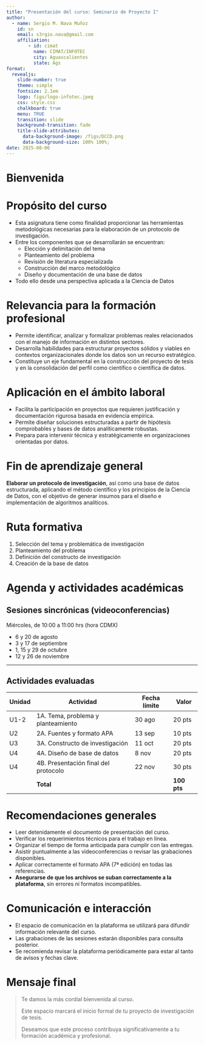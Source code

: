 ```yaml
---
title: "Presentación del curso: Seminario de Proyecto I"
author: 
  - name: Sergio M. Nava Muñoz
    id: sn
    email: s3rgio.nava@gmail.com
    affiliation: 
        - id: cimat
          name: CIMAT/INFOTEC
          city: Aguascalientes
          state: Ags
format: 
  revealjs:
    slide-number: true
    theme: simple
    fontsize: 2.1em
    logo: figs/logo-infotec.jpeg
    css: style.css
    chalkboard: true
    menu: TRUE
    transition: slide
    background-transition: fade
    title-slide-attributes:
      data-background-image: /figs/DCCD.png
      data-background-size: 100% 100%;     
date: 2025-08-06
---
```


# Bienvenida


# Propósito del curso

- Esta asignatura tiene como finalidad proporcionar las herramientas metodológicas necesarias para la elaboración de un protocolo de investigación.
- Entre los componentes que se desarrollarán se encuentran:
  - Elección y delimitación del tema
  - Planteamiento del problema
  - Revisión de literatura especializada
  - Construcción del marco metodológico
  - Diseño y documentación de una base de datos
- Todo ello desde una perspectiva aplicada a la Ciencia de Datos



# Relevancia para la formación profesional

- Permite identificar, analizar y formalizar problemas reales relacionados con el manejo de información en distintos sectores.
- Desarrolla habilidades para estructurar proyectos sólidos y viables en contextos organizacionales donde los datos son un recurso estratégico.
- Constituye un eje fundamental en la construcción del proyecto de tesis y en la consolidación del perfil como científico o científica de datos.



# Aplicación en el ámbito laboral

- Facilita la participación en proyectos que requieren justificación y documentación rigurosa basada en evidencia empírica.
- Permite diseñar soluciones estructuradas a partir de hipótesis comprobables y bases de datos analíticamente robustas.
- Prepara para intervenir técnica y estratégicamente en organizaciones orientadas por datos.



# Fin de aprendizaje general

**Elaborar un protocolo de investigación**, así como una base de datos estructurada, aplicando el método científico y los principios de la Ciencia de Datos, con el objetivo de generar insumos para el diseño e implementación de algoritmos analíticos.



# Ruta formativa

1. Selección del tema y problemática de investigación  
2. Planteamiento del problema  
3. Definición del constructo de investigación  
4. Creación de la base de datos



# Agenda y actividades académicas

## Sesiones sincrónicas (videoconferencias)

Miércoles, de 10:00 a 11:00 hrs (hora CDMX)

- 6 y 20 de agosto  
- 3 y 17 de septiembre  
- 1, 15 y 29 de octubre  
- 12 y 26 de noviembre

---

## Actividades evaluadas

| Unidad | Actividad | Fecha límite | Valor |
|--------|-----------|--------------|--------|
| U1-2   | 1A. Tema, problema y planteamiento | 30 ago | 20 pts |
| U2     | 2A. Fuentes y formato APA          | 13 sep | 10 pts |
| U3     | 3A. Constructo de investigación     | 11 oct | 20 pts |
| U4     | 4A. Diseño de base de datos         | 8 nov  | 20 pts |
| U4     | 4B. Presentación final del protocolo | 22 nov | 30 pts |
|        | **Total**                           |         | **100 pts** |



# Recomendaciones generales


- Leer detenidamente el documento de presentación del curso.
- Verificar los requerimientos técnicos para el trabajo en línea.
- Organizar el tiempo de forma anticipada para cumplir con las entregas.
- Asistir puntualmente a las videoconferencias o revisar las grabaciones disponibles.
- Aplicar correctamente el formato APA (7ª edición) en todas las referencias.
- **Asegurarse de que los archivos se suban correctamente a la plataforma**, sin errores ni formatos incompatibles.




# Comunicación e interacción

- El espacio de comunicación en la plataforma se utilizará para difundir información relevante del curso.
- Las grabaciones de las sesiones estarán disponibles para consulta posterior.
- Se recomienda revisar la plataforma periódicamente para estar al tanto de avisos y fechas clave.


# Mensaje final

> Te damos la más cordial bienvenida al curso.  
>  
> Este espacio marcará el inicio formal de tu proyecto de investigación de tesis.  
>  
> Deseamos que este proceso contribuya significativamente a tu formación académica y profesional.

